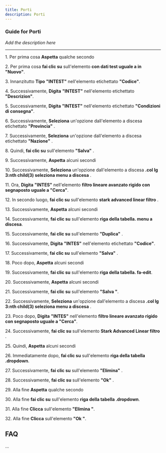 ```yaml
---
title: Porti
description: Porti
---
```


### Guide for Porti

*Add the description here*

___

1\. Per prima cosa **Aspetta** qualche secondo  
  
2\. Per prima cosa **fai clic su** sull'elemento **con dati test uguale a in "Nuovo"**.  
  
3\. Innanzitutto **Tipo** **"INTEST"** nell'elemento etichettato **"Codice"**.  
  
4\. Successivamente, **Digita** **"INTEST"** nell'elemento etichettato **"Descrizion"**.  
  
5\. Successivamente, **Digita** **"INTEST"** nell'elemento etichettato **"Condizioni di consegna"**.  
  
6\. Successivamente, **Seleziona** un'opzione dall'elemento a discesa etichettato **"Provincia"** .  
  
7\. Successivamente, **Seleziona** un'opzione dall'elemento a discesa etichettato **"Nazione"** .  
  
8\. Quindi, **fai clic su** sull'elemento **"Salva"** .  
  
9\. Successivamente, **Aspetta** alcuni secondi  
  
10\. Successivamente, **Seleziona** un'opzione dall'elemento a discesa **.col lg 3:nth child(3) seleziona menu a discesa** .  
  
11\. Ora, **Digita** **"INTES"** nell'elemento **filtro lineare avanzato rigido con segnaposto uguale a "Cerca"**.  
  
12\. In secondo luogo, **fai clic su** sull'elemento **stark advanced linear filtro** .  
  
13\. Successivamente, **Aspetta** alcuni secondi  
  
14\. Successivamente, **fai clic su** sull'elemento **riga della tabella. menu a discesa**.  
  
15\. Successivamente, **fai clic su** sull'elemento **"Duplica"** .  
  
16\. Successivamente, **Digita** **"INTES"** nell'elemento etichettato **"Codice"**.  
  
17\. Successivamente, **fai clic su** sull'elemento **"Salva"** .  
  
18\. Poco dopo, **Aspetta** alcuni secondi  
  
19\. Successivamente, **fai clic su** sull'elemento **riga della tabella. fa-edit**.  
  
20\. Successivamente, **Aspetta** alcuni secondi  
  
21\. Successivamente, **fai clic su** sull'elemento **"Salva "**.  
  
22\. Successivamente, **Seleziona** un'opzione dall'elemento a discesa **.col lg 3:nth child(3) seleziona menu a discesa** .  
  
23\. Poco dopo, **Digita** **"INTES"** nell'elemento **filtro lineare avanzato rigido con segnaposto uguale a "Cerca"**.  
  
24\. Successivamente, **fai clic su** sull'elemento **Stark Advanced Linear filtro** .  
  
25\. Quindi, **Aspetta** alcuni secondi  
  
26\. Immediatamente dopo, **fai clic su** sull'elemento **riga della tabella .dropdown**.  
  
27\. Successivamente, **fai clic su** sull'elemento **"Elimina"** .  
  
28\. Successivamente, **fai clic su** sull'elemento **"Ok"** .  
  
29\. Alla fine **Aspetta** qualche secondo  
  
30\. Alla fine **fai clic su** sull'elemento **riga della tabella .dropdown**.  
  
31\. Alla fine **Clicca** sull'elemento **"Elimina "**.  
  
32\. Alla fine **Clicca** sull'elemento **"Ok "**.  

FAQ
---

...